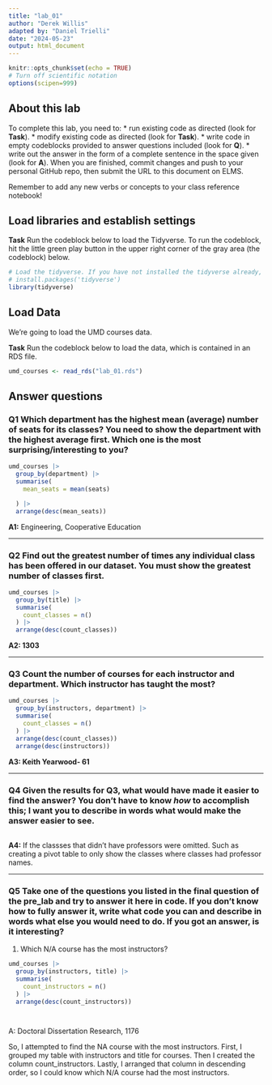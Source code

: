```yaml
---
title: "lab_01"
author: "Derek Willis"
adapted by: "Daniel Trielli"
date: "2024-05-23"
output: html_document
---
```


```r
knitr::opts_chunk$set(echo = TRUE)
# Turn off scientific notation
options(scipen=999)
```

## About this lab

To complete this lab, you need to: \* run existing code as directed (look for **Task**). \* modify existing code as directed (look for **Task**). \* write code in empty codeblocks provided to answer questions included (look for **Q**). \* write out the answer in the form of a complete sentence in the space given (look for **A**). When you are finished, commit changes and push to your personal GitHub repo, then submit the URL to this document on ELMS.

Remember to add any new verbs or concepts to your class reference notebook!

## Load libraries and establish settings

**Task** Run the codeblock below to load the Tidyverse. To run the codeblock, hit the little green play button in the upper right corner of the gray area (the codeblock) below.

```r
# Load the tidyverse. If you have not installed the tidyverse already, remove the # from the next line and run it first.  
# install.packages('tidyverse')
library(tidyverse)
```

## Load Data

We're going to load the UMD courses data.

**Task** Run the codeblock below to load the data, which is contained in an RDS file.

```r
umd_courses <- read_rds("lab_01.rds")
```

## Answer questions

### **Q1** Which department has the highest mean (average) number of seats for its classes? You need to show the department with the highest average first. Which one is the most surprising/interesting to you?

```r
umd_courses |>
  group_by(department) |>
  summarise(
    mean_seats = mean(seats)

  ) |>
  arrange(desc(mean_seats))

```

**A1:** Engineering, Cooperative Education

------------------------------------------------------------------------

### **Q2** Find out the greatest number of times any individual class has been offered in our dataset. You must show the greatest number of classes first.

```r
umd_courses |>
  group_by(title) |>
  summarise(
    count_classes = n()
  ) |>
  arrange(desc(count_classes))

```

**A2: 1303**

------------------------------------------------------------------------

### **Q3** Count the number of courses for each instructor and department. Which instructor has taught the most?

```r
umd_courses |>
  group_by(instructors, department) |>
  summarise(
    count_classes = n()
  ) |>
  arrange(desc(count_classes))
  arrange(desc(instructors))

```

**A3: Keith Yearwood- 61**

------------------------------------------------------------------------

### **Q4** Given the results for Q3, what would have made it easier to find the answer? You don't have to know *how* to accomplish this; I want you to describe in words what would make the answer easier to see.

```r
  

```

**A4:** If the classses that didn't have professors were omitted. Such as creating a pivot table to only show the classes where classes had professor names.

------------------------------------------------------------------------

### **Q5** Take one of the questions you listed in the final question of the pre_lab and try to answer it here in code. If you don't know how to fully answer it, write what code you can and describe in words what else you would need to do. If you got an answer, is it interesting?

1.  Which N/A course has the most instructors?

```r
umd_courses |>
  group_by(instructors, title) |>
  summarise(
    count_instructors = n()
  ) |>
  arrange(desc(count_instructors))




```

A: Doctoral Dissertation Research, 1176

So, I attempted to find the NA course with the most instructors. First, I grouped my table with instructors and title for courses. Then I created the column count_instructors. Lastly, I arranged that column in descending order, so I could know which N/A course had the most instructors.
